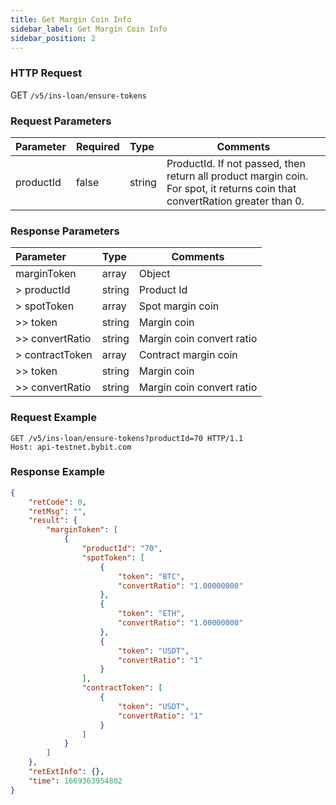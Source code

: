```yaml
---
title: Get Margin Coin Info
sidebar_label: Get Margin Coin Info
sidebar_position: 2
---
```


### HTTP Request
GET `/v5/ins-loan/ensure-tokens`

### Request Parameters
| Parameter | Required | Type | Comments|
|:----- |:-------|:-----|------ |
|productId | false | string	| ProductId. If not passed, then return all product margin coin. For spot, it returns coin that convertRation greater than 0. |

### Response Parameters
| Parameter | Type | Comments|
|:----- |:-----|----- |
|marginToken |array	| Object |
|> productId |string | Product Id |
|> spotToken |array	| Spot margin coin |
|>> token |string | Margin coin |
|>> convertRatio |string | Margin coin convert ratio |
|> contractToken |array	| Contract margin coin |
|>> token |string | Margin coin |
|>> convertRatio |string | Margin coin convert ratio |

### Request Example

```http
GET /v5/ins-loan/ensure-tokens?productId=70 HTTP/1.1
Host: api-testnet.bybit.com
```

### Response Example

```json
{
    "retCode": 0,
    "retMsg": "",
    "result": {
        "marginToken": [
            {
                "productId": "70",
                "spotToken": [
                    {
                        "token": "BTC",
                        "convertRatio": "1.00000000"
                    },
                    {
                        "token": "ETH",
                        "convertRatio": "1.00000000"
                    },
                    {
                        "token": "USDT",
                        "convertRatio": "1"
                    }
                ],
                "contractToken": [
                    {
                        "token": "USDT",
                        "convertRatio": "1"
                    }
                ]
            }
        ]
    },
    "retExtInfo": {},
    "time": 1669363954802
}
```

